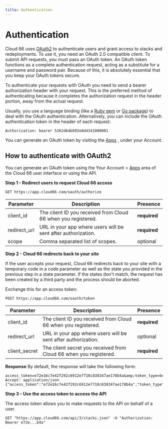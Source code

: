 ```yaml
---
title: Authentication
---
```


# Authentication

Cloud 66 uses [OAuth2](https://oauth.net/2/) to authenticate users and grant access to stacks and redeployments. To use it, you need an OAuth 2.0 compatible client. To submit API requests, you must pass an OAuth token. An OAuth token functions as a complete authentication request, acting as a substitute for a username and password pair. Because of this, it is absolutely essential that you keep your OAuth tokens secure.

To authenticate your requests with OAuth you need to send a bearer authorization header with your request. This is the preferred method of authenticating because it completes the authorization request in the header portion, away from the actual request.

Usually, you use a language binding (like a [Ruby gem](https://rubygems.org/) or [Go package](https://golang.org/pkg/)) to deal with the OAuth authentication. Alternatively, you can include the OAuth authentication token in the header of each request:

`Authorization: bearer 5262d64b892e8d4341000001`

You can generate an OAuth token by visiting the [Apps](https://app.cloud66.com/oauth/authorized_applications) , under your Account.

## How to authenticate with OAuth2

You can generate an OAuth token using the Your Account > [Apps](https://app.cloud66.com/oauth/authorized_applications) area of the Cloud 66 user interface or using the API.

**Step 1 - Redirect users to request Cloud 66 access**

`GET https://app.cloud66.com/oauth/authorize`

| Parameter    | Description                                                   | Presence     |
|--------------|---------------------------------------------------------------|--------------|
| client_id    | The client ID you received from Cloud 66 when you registered. | **required** |
| redirect_url | URL in your app where users will be sent after authorization. | **required** |
| scope        | Comma separated list of scopes.                               | optional     |

**Step 2 - Cloud 66 redirects back to your site**

If the user accepts your request, Cloud 66 redirects back to your site with a temporary code in a code parameter as well as the state you provided in the previous step in a state parameter. If the states don't match, the request has been created by a third party and the process should be aborted.

Exchange this for an access token:

`POST https://app.cloud66.com/oauth/token`

| Parameter     | Description                                                       | Presence     |
|---------------|-------------------------------------------------------------------|--------------|
| client_id     | The client ID you received from Cloud 66 when you registered.     | **required** |
| redirect_url  | URL in your app where users will be sent after authorization.     | optional     |
| client_secret | The client secret you received from Cloud 66 when you registered. | **required** |

**Response**
By default, the response will take the following form:

```
access_token=e72e16c7e42f292c6912e7710c838347ae178b4a&amp;token_type=bearer
Accept: application/json {"access_token":"e72e16c7e42f292c6912e7710c838347ae178b4a","token_type":"bearer"}
```

**Step 3 - Use the access token to access the API**

The access token allows you to make requests to the API on behalf of a user.

`GET "https://app.cloud66.com/api/3/stacks.json" -H "Authorization: Bearer e72e...b4a"`